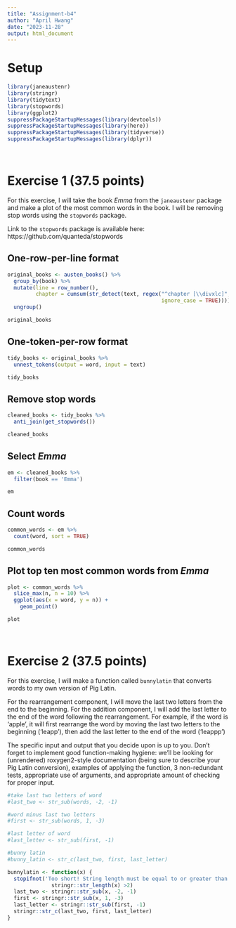 ```yaml
---
title: "Assignment-b4"
author: "April Hwang"
date: "2023-11-28"
output: html_document
---
```


# Setup
```r
library(janeaustenr)
library(stringr)
library(tidytext)
library(stopwords)
library(ggplot2)
suppressPackageStartupMessages(library(devtools))
suppressPackageStartupMessages(library(here))
suppressPackageStartupMessages(library(tidyverse))
suppressPackageStartupMessages(library(dplyr))
```


<br>

# Exercise 1 (37.5 points)
For this exercise, I will take the book _Emma_ from the `janeaustenr` package and make a plot of the most common words in the book. I will be removing stop words using the `stopwords` package.

Link to the `stopwords` package is available here: https://github.com/quanteda/stopwords

## One-row-per-line format
```r
original_books <- austen_books() %>%
  group_by(book) %>%
  mutate(line = row_number(),
         chapter = cumsum(str_detect(text, regex("^chapter [\\divxlc]",
                                                 ignore_case = TRUE)))) %>%
  ungroup()

original_books
```


## One-token-per-row format
```r
tidy_books <- original_books %>%
  unnest_tokens(output = word, input = text)

tidy_books
```


## Remove stop words
```r
cleaned_books <- tidy_books %>%
  anti_join(get_stopwords())

cleaned_books
```

## Select _Emma_
```r
em <- cleaned_books %>%
  filter(book == 'Emma')

em
```


## Count words
```r
common_words <- em %>%
  count(word, sort = TRUE) 

common_words
```


## Plot top ten most common words from _Emma_

```r
plot <- common_words %>%
  slice_max(n, n = 10) %>%
  ggplot(aes(x = word, y = n)) +
    geom_point()

plot
```

<br>

# Exercise 2 (37.5 points)

For this exercise, I will make a function called `bunnylatin` that converts words to my own version of Pig Latin.

For the rearrangement component, I will move the last two letters from the end to the beginning. For the addition component, I will add the last letter to the end of the word following the rearrangement. For example, if the word is 'apple', it will first rearrange the word by moving the last two letters to the beginning ('leapp'), then add the last letter to the end of the word ('leappp')


The specific input and output that you decide upon is up to you. Don’t forget to implement good function-making hygiene: we’ll be looking for (unrendered) roxygen2-style documentation (being sure to describe your Pig Latin conversion), examples of applying the function, 3 non-redundant tests, appropriate use of arguments, and appropriate amount of checking for proper input.

```r
#take last two letters of word
#last_two <- str_sub(words, -2, -1)

#word minus last two letters
#first <- str_sub(words, 1, -3)

#last letter of word
#last_letter <- str_sub(first, -1)

#bunny latin
#bunny_latin <- str_c(last_two, first, last_letter)
```



```r
bunnylatin <- function(x) {
  stopifnot('Too short! String length must be equal to or greater than three.' =
              stringr::str_length(x) >2)
  last_two <- stringr::str_sub(x, -2, -1)
  first <- stringr::str_sub(x, 1, -3)
  last_letter <- stringr::str_sub(first, -1)
  stringr::str_c(last_two, first, last_letter)
}
```

